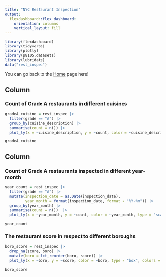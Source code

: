 ```yaml
---
title: "NYC Restaurant Inspection"
output: 
  flexdashboard::flex_dashboard:
    orientation: columns
    vertical_layout: fill
---
```


```r
library(flexdashboard)
library(tidyverse)
library(plotly)
library(p8105.datasets)
library(lubridate)
data("rest_inspec")
```

You can go back to the [Home](index.html) page here!

Column {data-width=650}
-----------------------------------------------------------------------

### Count of Grade A restaurants in different cuisines

```r
gradeA_cuisine = rest_inspec |>
  filter(grade == "A") |>
  group_by(cuisine_description) |>
  summarise(count = n()) |>
  plot_ly(x = ~cuisine_description, y = ~count, color = ~cuisine_description, type = "bar", colors = "viridis")

gradeA_cuisine
```

Column {data-width=350}
-----------------------------------------------------------------------

### Count of Grade A restaurants inspected in different year-month

```r
year_count = rest_inspec |>
  filter(grade == "A") |>
  mutate(inspection_date = as.Date(inspection_date),
         year_month = format(inspection_date, format = "%Y-%m")) |>
  group_by(year_month) |>
  summarise(count = n())  |>
  plot_ly(x = ~year_month, y = ~count, color = ~year_month, type = "scatter", mode = "markers", colors = "viridis")

year_count
```

### The restaurant score in respect to different boroughs

```r
boro_score = rest_inspec |>
  drop_na(score, boro) |>
  mutate(boro = fct_reorder(boro, score)) |>
  plot_ly(x = ~boro, y = ~score, color = ~boro, type = "box", colors = "inferno")

boro_score
```
